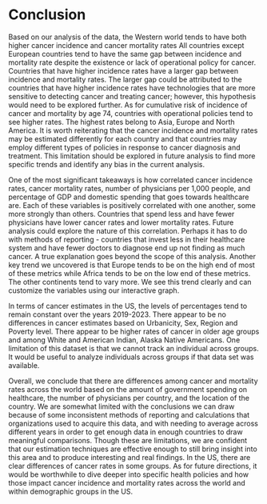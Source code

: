 # Conclusion


  Based on our analysis of the data, the Western world tends to have both higher cancer incidence and cancer mortality rates All countries except European countries tend to have the same gap between incidence and mortality rate despite the existence or lack of operational policy for cancer. Countries that have higher incidence rates have a larger gap between incidence and mortality rates. The larger gap could be attributed to the countries that have higher incidence rates have technologies that are more sensitive to detecting cancer and treating cancer; however, this hypothesis would need to be explored further. As for cumulative risk of incidence of cancer and mortality by age 74, countries with operational policies tend to see higher rates. The highest rates belong to Asia, Europe and North America. It is worth reiterating that the cancer incidence and mortality rates may be estimated differently for each country and that countries may employ different types of policies in response to cancer diagnosis and treatment. This limitation should be explored in future analysis to find more specific trends and identify any bias in the current analysis. 
  
  One of the most significant takeaways is how correlated cancer incidence rates, cancer mortality rates, number of physicians per 1,000 people, and percentage of GDP and domestic spending that goes towards healthcare are. Each of these variables is positively correlated with one another, some more strongly than others. Countries that spend less and have fewer physicians have lower cancer rates and lower mortality rates. Future analysis could explore the nature of this correlation. Perhaps it has to do with methods of reporting - countries that invest less in their healthcare system and have fewer doctors to diagnose end up not finding as much cancer. A true explanation goes beyond the scope of this analysis. Another key trend we uncovered is that Europe tends to be on the high end of most of these metrics while Africa tends to be on the low end of these metrics. The other continents tend to vary more. We see this trend clearly and can customize the variables using our interactive graph.
  
  In terms of cancer estimates in the US, the levels of percentages tend to remain constant over the years 2019-2023. There appear to be no differences in cancer estimates based on Urbanicity, Sex, Region and Poverty level. There appear to be higher rates of cancer in older age groups and among White and American Indian, Alaska Native Americans. One limitation of this dataset is that we cannot track an individual across groups. It would be useful to analyze individuals across groups if that data set was available.
  
  Overall, we conclude that there are differences among cancer and mortality rates across the world based on the amount of government spending on healthcare, the number of physicians per country, and the location of the country. We are somewhat limited with the conclusions we can draw because of some inconsistent methods of reporting and calculations that organizations used to acquire this data, and with needing to average across different years in order to get enough data in enough countries to draw meaningful comparisons. Though these are limitations, we are confident that our estimation techniques are effective enough to still bring insight into this area and to produce interesting and real findings. In the US, there are clear differences of cancer rates in some groups. As for future directions, it would be worthwhile to dive deeper into specific health policies and how those impact cancer incidence and mortality rates across the world and within demographic groups in the US.